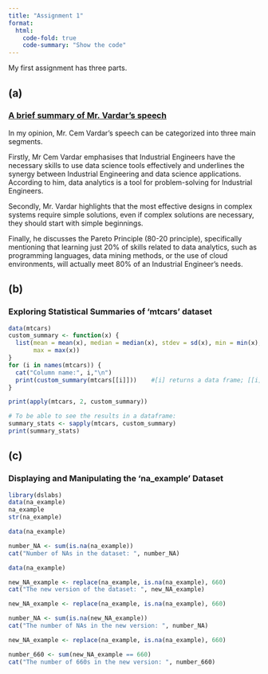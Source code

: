 ```yaml
---
title: "Assignment 1"
format:
  html:
    code-fold: true
    code-summary: "Show the code"
---
```


My first assignment has three parts.

## (a)

### [A brief summary of Mr. Vardar’s speech](https://www.youtube.com/watch?v=Fi8-phj1X1A)

In my opinion, Mr. Cem Vardar's speech can be categorized into three main segments.

Firstly, Mr Cem Vardar emphasises that Industrial Engineers have the necessary skills to use data science tools effectively and underlines the synergy between Industrial Engineering and data science applications. According to him, data analytics is a tool for problem-solving for Industrial Engineers.

Secondly, Mr. Vardar highlights that the most effective designs in complex systems require simple solutions, even if complex solutions are necessary, they should start with simple beginnings.

Finally, he discusses the Pareto Principle (80-20 principle), specifically mentioning that learning just 20% of skills related to data analytics, such as programming languages, data mining methods, or the use of cloud environments, will actually meet 80% of an Industrial Engineer's needs.

## (b)

### Exploring Statistical Summaries of 'mtcars' dataset

```r
data(mtcars)
custom_summary <- function(x) {
  list(mean = mean(x), median = median(x), stdev = sd(x), min = min(x), 
       max = max(x))
}
for (i in names(mtcars)) {
  cat("Column name:", i,"\n")
  print(custom_summary(mtcars[[i]]))    #[i] returns a data frame; [[i]] returns the vector of that column
}

print(apply(mtcars, 2, custom_summary))
```

```r
# To be able to see the results in a dataframe:
summary_stats <- sapply(mtcars, custom_summary)
print(summary_stats)
```

## (c)

### Displaying and Manipulating the 'na_example' Dataset

```r
library(dslabs)
data(na_example)
na_example
str(na_example)
```

```r
data(na_example)

number_NA <- sum(is.na(na_example))
cat("Number of NAs in the dataset: ", number_NA)
```

```r
data(na_example)

new_NA_example <- replace(na_example, is.na(na_example), 660)
cat("The new version of the dataset: ", new_NA_example)
```

```r
new_NA_example <- replace(na_example, is.na(na_example), 660)

number_NA <- sum(is.na(new_NA_example))
cat("The number of NAs in the new version: ", number_NA)
```

```r
new_NA_example <- replace(na_example, is.na(na_example), 660)

number_660 <- sum(new_NA_example == 660)
cat("The number of 660s in the new version: ", number_660)
```
